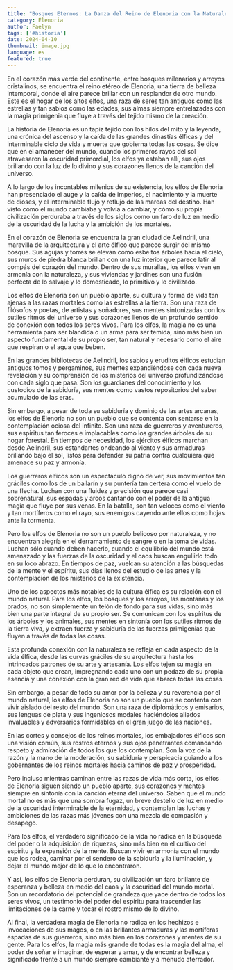 ```yaml
---
title: "Bosques Eternos: La Danza del Reino de Elenoria con la Naturaleza"
category: Elenoria
author: Faelyn
tags: ['#historia']
date: 2024-04-10
thumbnail: image.jpg
language: es
featured: true
---
```


En el corazón más verde del continente, entre bosques milenarios y arroyos cristalinos, se encuentra el reino etéreo de Elenoria, una tierra de belleza intemporal, donde el aire parece brillar con un resplandor de otro mundo. Este es el hogar de los altos elfos, una raza de seres tan antiguos como las estrellas y tan sabios como las edades, sus almas siempre entrelazadas con la magia primigenia que fluye a través del tejido mismo de la creación.

La historia de Elenoria es un tapiz tejido con los hilos del mito y la leyenda, una crónica del ascenso y la caída de las grandes dinastías élficas y del interminable ciclo de vida y muerte que gobierna todas las cosas. Se dice que en el amanecer del mundo, cuando los primeros rayos del sol atravesaron la oscuridad primordial, los elfos ya estaban allí, sus ojos brillando con la luz de lo divino y sus corazones llenos de la canción del universo.

A lo largo de los incontables milenios de su existencia, los elfos de Elenoria han presenciado el auge y la caída de imperios, el nacimiento y la muerte de dioses, y el interminable flujo y reflujo de las mareas del destino. Han visto cómo el mundo cambiaba y volvía a cambiar, y cómo su propia civilización perduraba a través de los siglos como un faro de luz en medio de la oscuridad de la lucha y la ambición de los mortales.

En el corazón de Elenoria se encuentra la gran ciudad de Aelindril, una maravilla de la arquitectura y el arte élfico que parece surgir del mismo bosque. Sus agujas y torres se elevan como esbeltos árboles hacia el cielo, sus muros de piedra blanca brillan con una luz interior que parece latir al compás del corazón del mundo. Dentro de sus murallas, los elfos viven en armonía con la naturaleza, y sus viviendas y jardines son una fusión perfecta de lo salvaje y lo domesticado, lo primitivo y lo civilizado.

Los elfos de Elenoria son un pueblo aparte, su cultura y forma de vida tan ajenas a las razas mortales como las estrellas a la tierra. Son una raza de filósofos y poetas, de artistas y soñadores, sus mentes sintonizadas con los sutiles ritmos del universo y sus corazones llenos de un profundo sentido de conexión con todos los seres vivos. Para los elfos, la magia no es una herramienta para ser blandida o un arma para ser temida, sino más bien un aspecto fundamental de su propio ser, tan natural y necesario como el aire que respiran o el agua que beben.

En las grandes bibliotecas de Aelindril, los sabios y eruditos élficos estudian antiguos tomos y pergaminos, sus mentes expandiéndose con cada nueva revelación y su comprensión de los misterios del universo profundizándose con cada siglo que pasa. Son los guardianes del conocimiento y los custodios de la sabiduría, sus mentes como vastos repositorios del saber acumulado de las eras.

Sin embargo, a pesar de toda su sabiduría y dominio de las artes arcanas, los elfos de Elenoria no son un pueblo que se contenta con sentarse en la contemplación ociosa del infinito. Son una raza de guerreros y aventureros, sus espíritus tan feroces e implacables como los grandes árboles de su hogar forestal. En tiempos de necesidad, los ejércitos élficos marchan desde Aelindril, sus estandartes ondeando al viento y sus armaduras brillando bajo el sol, listos para defender su patria contra cualquiera que amenace su paz y armonía.

Los guerreros élficos son un espectáculo digno de ver, sus movimientos tan gráciles como los de un bailarín y su puntería tan certera como el vuelo de una flecha. Luchan con una fluidez y precisión que parece casi sobrenatural, sus espadas y arcos cantando con el poder de la antigua magia que fluye por sus venas. En la batalla, son tan veloces como el viento y tan mortíferos como el rayo, sus enemigos cayendo ante ellos como hojas ante la tormenta.

Pero los elfos de Elenoria no son un pueblo belicoso por naturaleza, y no encuentran alegría en el derramamiento de sangre o en la toma de vidas. Luchan sólo cuando deben hacerlo, cuando el equilibrio del mundo está amenazado y las fuerzas de la oscuridad y el caos buscan engullirlo todo en su loco abrazo. En tiempos de paz, vuelcan su atención a las búsquedas de la mente y el espíritu, sus días llenos del estudio de las artes y la contemplación de los misterios de la existencia.

Uno de los aspectos más notables de la cultura élfica es su relación con el mundo natural. Para los elfos, los bosques y los arroyos, las montañas y los prados, no son simplemente un telón de fondo para sus vidas, sino más bien una parte integral de su propio ser. Se comunican con los espíritus de los árboles y los animales, sus mentes en sintonía con los sutiles ritmos de la tierra viva, y extraen fuerza y sabiduría de las fuerzas primigenias que fluyen a través de todas las cosas.

Esta profunda conexión con la naturaleza se refleja en cada aspecto de la vida élfica, desde las curvas gráciles de su arquitectura hasta los intrincados patrones de su arte y artesanía. Los elfos tejen su magia en cada objeto que crean, impregnando cada uno con un pedazo de su propia esencia y una conexión con la gran red de vida que abarca todas las cosas.

Sin embargo, a pesar de todo su amor por la belleza y su reverencia por el mundo natural, los elfos de Elenoria no son un pueblo que se contenta con vivir aislado del resto del mundo. Son una raza de diplomáticos y emisarios, sus lenguas de plata y sus ingeniosos modales haciéndolos aliados invaluables y adversarios formidables en el gran juego de las naciones.

En las cortes y consejos de los reinos mortales, los embajadores élficos son una visión común, sus rostros eternos y sus ojos penetrantes comandando respeto y admiración de todos los que los contemplan. Son la voz de la razón y la mano de la moderación, su sabiduría y perspicacia guiando a los gobernantes de los reinos mortales hacia caminos de paz y prosperidad.

Pero incluso mientras caminan entre las razas de vida más corta, los elfos de Elenoria siguen siendo un pueblo aparte, sus corazones y mentes siempre en sintonía con la canción eterna del universo. Saben que el mundo mortal no es más que una sombra fugaz, un breve destello de luz en medio de la oscuridad interminable de la eternidad, y contemplan las luchas y ambiciones de las razas más jóvenes con una mezcla de compasión y desapego.

Para los elfos, el verdadero significado de la vida no radica en la búsqueda del poder o la adquisición de riquezas, sino más bien en el cultivo del espíritu y la expansión de la mente. Buscan vivir en armonía con el mundo que los rodea, caminar por el sendero de la sabiduría y la iluminación, y dejar el mundo mejor de lo que lo encontraron.

Y así, los elfos de Elenoria perduran, su civilización un faro brillante de esperanza y belleza en medio del caos y la oscuridad del mundo mortal. Son un recordatorio del potencial de grandeza que yace dentro de todos los seres vivos, un testimonio del poder del espíritu para trascender las limitaciones de la carne y tocar el rostro mismo de lo divino.

Al final, la verdadera magia de Elenoria no radica en los hechizos e invocaciones de sus magos, o en las brillantes armaduras y las mortíferas espadas de sus guerreros, sino más bien en los corazones y mentes de su gente. Para los elfos, la magia más grande de todas es la magia del alma, el poder de soñar e imaginar, de esperar y amar, y de encontrar belleza y significado frente a un mundo siempre cambiante y a menudo aterrador.